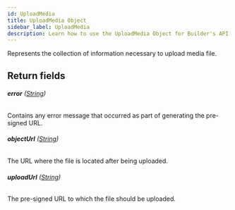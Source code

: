 ```yaml
---
id: UploadMedia
title: UploadMedia Object
sidebar_label: UploadMedia
description: Learn how to use the UploadMedia Object for Builder's API.
---
```


Represents the collection of information necessary to upload media file.

## Return fields

###### <b>error</b> ([String](/composer/builder/api/schema/scalar/String.mdx))

Contains any error message that occurred as part of generating the pre-signed URL.

###### <b>objectUrl</b> ([String](/composer/builder/api/schema/scalar/String.mdx))

The URL where the file is located after being uploaded.

###### <b>uploadUrl</b> ([String](/composer/builder/api/schema/scalar/String.mdx))

The pre-signed URL to which the file should be uploaded.
